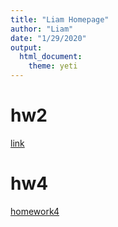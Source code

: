 ```yaml
---
title: "Liam Homepage"
author: "Liam"
date: "1/29/2020"
output: 
  html_document: 
    theme: yeti
---
```

# hw2  

[link](this is an H1.html) 

# hw4

[homework4](HW-4.html)
